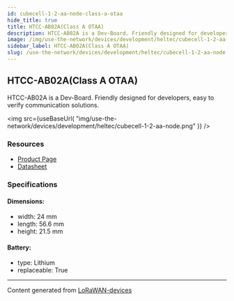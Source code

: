 ```yaml
---
id: cubecell-1-2-aa-node-class-a-otaa
hide_title: true
title: HTCC-AB02A(Class A OTAA)
description: HTCC-AB02A is a Dev-Board. Friendly designed for developers, easy to verify communication solutions.
image: /img/use-the-network/devices/development/heltec/cubecell-1-2-aa-node.png
sidebar_label: HTCC-AB02A(Class A OTAA)
slug: /use-the-network/devices/development/heltec/cubecell-1-2-aa-node-class-a-otaa
---
```



## HTCC-AB02A(Class A OTAA)

HTCC-AB02A is a Dev-Board. Friendly designed for developers, easy to verify communication solutions.

<img
src={useBaseUrl(
"img/use-the-network/devices/development/heltec/cubecell-1-2-aa-node.png"
)}
/>

### Resources

- [Product Page](https://heltec.org/project/htcc-ab02a/)
- [Datasheet](https://heltec.org/project/htcc-ab02a/#1552557147424-7f1ec-5c652144-e1d6dfc1-348c)

### Specifications

#### Dimensions:
- width: 24 mm
- length: 56.6 mm
- height: 21.5 mm
#### Battery: 
- type: Lithium
- replaceable: True



---
Content generated from [LoRaWAN-devices](https://github.com/TheThingsNetwork/lorawan-devices)